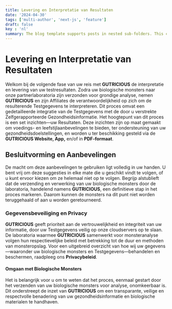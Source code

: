 ```yaml
---
title: Levering en Interpretatie van Resultaten
date: '2024-04-30'
tags: ['multi-author', 'next-js', 'feature']
draft: false
key : 'nl'
summary: The blog template supports posts in nested sub-folders. This can be used to group posts of similar content e.g. a multi-part course.
---
```


# Levering en Interpretatie van Resultaten

Welkom bij de volgende fase van uw reis met **GUTRICIOUS** de interpretatie en levering van uw testresultaten. Zodra uw biologische monsters naar onze partnerlaboratoria zijn verzonden voor grondige analyse, nemen **GUTRICIOUS** en zijn Affiliates de verantwoordelijkheid op zich om de resulterende Testgegevens te interpreteren. Dit proces omvat een gedetailleerde integratie van de Testgegevens met de door u verstrekte Zelfgerapporteerde Gezondheidsinformatie. Het hoogtepunt van dit proces is een set inzichten—uw Resultaten. Deze inzichten zijn op maat gemaakt om voedings- en leefstijlaanbevelingen te bieden, ter ondersteuning van uw gezondheidsdoelstellingen, en worden u ter beschikking gesteld via de **GUTRICIOUS Website, App,** en/of in **PDF-formaat**.

## Besluitvorming en Aanbevelingen

De macht om deze aanbevelingen te gebruiken ligt volledig in uw handen. U bent vrij om deze suggesties in elke mate die u geschikt vindt te volgen, of u kunt ervoor kiezen om ze helemaal niet op te volgen. Begrijp alstublieft dat de verzending en verwerking van uw biologische monsters door de laboratoria, handelend namens **GUTRICIOUS**, een definitieve stap in het proces markeren. Daarom kunnen de monsters na dit punt niet worden teruggehaald of aan u worden geretourneerd.

### **Gegevensbeveiliging en Privacy**

**GUTRICIOUS** geeft prioriteit aan de vertrouwelijkheid en integriteit van uw informatie, door uw Testgegevens veilig op onze cloudservers op te slaan. De laboratoria waarmee **GUTRICIOUS** samenwerkt voor monsteranalyse volgen hun respectievelijke beleid met betrekking tot de duur en methoden van monsteropslag. Voor een uitgebreid overzicht van hoe wij uw gegevens—waaronder uw biologische monsters en Testgegevens—behandelen en beschermen, raadpleeg ons **Privacybeleid**.

#### **Omgaan met Biologische Monsters**

Het is belangrijk voor u om te weten dat het proces, eenmaal gestart door het verzenden van uw biologische monsters voor analyse, onomkeerbaar is. Dit onderstreept de inzet van **GUTRICIOUS** om een transparante, veilige en respectvolle benadering van uw gezondheidsinformatie en biologische materialen te handhaven.